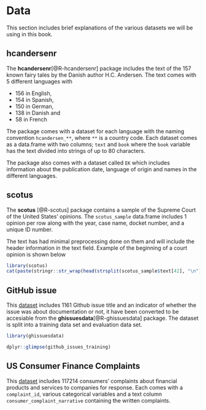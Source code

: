 # Data {#appendixdata}

This section includes brief explanations of the various datasets we will be using in this book.

## hcandersenr {-}

The **hcandersenr**[@R-hcandersenr] package includes the text of the 157 known fairy tales by the Danish author H.C. Andersen. 
The text comes with 5 different languages with 

- 156 in English,
- 154 in Spanish,
- 150 in German,
- 138 in Danish and
- 58 in French

The package comes with a dataset for each language with the naming convention `hcandersen_**`,
where `**` is a country code.
Each dataset comes as a data.frame with two columns; `text` and `book` where the `book` variable has the text divided into strings of up to 80 characters.

The package also comes with a dataset called `EK` which includes information about the publication date, language of origin and names in the different languages.

## scotus {-}

The **scotus** [@R-scotus] package contains a sample of the Supreme Court of the United States' opinions.
The `scotus_sample` data.frame includes 1 opinion per row along with the year, case name, docket number, and a unique ID number.

The text has had minimal preprocessing done on them and will include the header information in the text field.
Example of the beginning of a court opinion is shown below
 
```r
library(scotus)
cat(paste(stringr::str_wrap(head(strsplit(scotus_sample$text[42], "\n")[[1]])), collapse = "\n"))
```

## GitHub issue {-}

This [dataset](https://github.com/explosion/projects/tree/master/textcat-docs-issues) includes 1161 Github issue title and an indicator of whether the issue was about documentation or not, it have been converted to be accesiable from the **ghissuesdata**[@R-ghissuesdata] package.
The dataset is split into a training data set and evaluation data set.

```r
library(ghissuesdata)

dplyr::glimpse(github_issues_training)
```

## US Consumer Finance Complaints {-}

This [dataset](https://www.kaggle.com/cfpb/us-consumer-finance-complaints) includes 117214 consumers’ complaints about financial products and services to companies for response. Each comes with a `complaint_id`, various categorical variables and a text column `consumer_complaint_narrative` containing the written complaints.
